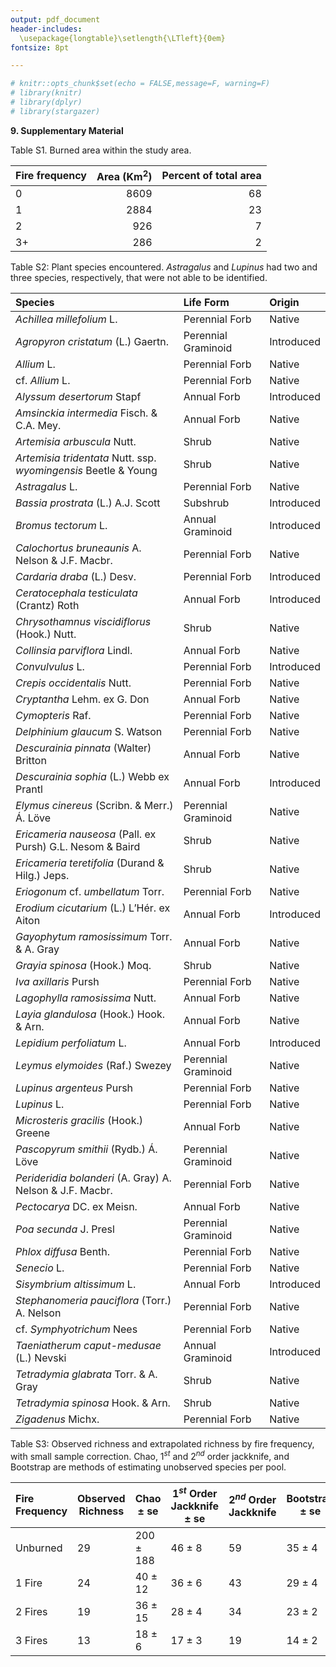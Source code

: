 ```yaml
---
output: pdf_document
header-includes:
  \usepackage{longtable}\setlength{\LTleft}{0em}
fontsize: 8pt

---
```



```r
# knitr::opts_chunk$set(echo = FALSE,message=F, warning=F)
# library(knitr)
# library(dplyr)
# library(stargazer)
```

**9. Supplementary Material**

Table S1. Burned area within the study area.

| Fire frequency | Area (Km$^2$) | Percent of total area|
|:----|--:|--:|
|0|8609 | 68|
|1| 2884|23|
|2| 926|7|
|3+| 286|2|

\clearpage
\newpage

<!-- # ```{r} -->
<!-- # pools<- list() -->
<!-- # for(i in 0:3){ -->
<!-- # sac_y %>% filter(FF == i) %>% -->
<!-- #     dplyr::select(-FF,-plot) %>% -->
<!-- #     specpool() -> pools[[i+1]] -->
<!-- # } -->
<!-- # spec_tab <- do.call("rbind", pools) -->
<!-- # rownames(spec_tab) <- c("Unburned", "1 Fire", "2 Fires", "3 Fires") -->
<!-- # stargazer(spec_tab,summary = F) # and then I manually changed the table to -->
<!-- # # pipe style -->

<!-- ``` -->



Table S2: Plant species encountered. *Astragalus* and *Lupinus* had two and three species, respectively, that were not able to be identified.

|Species                               |Life Form           |Origin     |
|:-------------------------------------|:-------------------|:----------|
|*Achillea millefolium* L.                 |Perennial Forb      |Native     |
|*Agropyron cristatum* (L.) Gaertn.          |Perennial Graminoid |Introduced |
|*Allium* L.                            |Perennial Forb      |Native     |
|cf. *Allium* L.                        |Perennial Forb      |Native     |
|*Alyssum desertorum* Stapf                    |Annual Forb         |Introduced |
|*Amsinckia intermedia* Fisch. & C.A. Mey.    |Annual Forb         |Native     |
|*Artemisia arbuscula* Nutt.                  |Shrub               |Native     |
|*Artemisia tridentata* Nutt. ssp. *wyomingensis* Beetle & Young |Shrub |Native     |
|*Astragalus* L.                       |Perennial Forb      |Native     |
|*Bassia prostrata* (L.) A.J. Scott            |Subshrub      |Introduced |
|*Bromus tectorum* L.                      |Annual Graminoid    |Introduced |
|*Calochortus bruneaunis* A. Nelson & J.F. Macbr.  |Perennial Forb      |Native     |
|*Cardaria draba* (L.) Desv.                   |Perennial Forb      |Introduced |
|*Ceratocephala testiculata*  (Crantz) Roth           |Annual Forb         |Introduced |
|*Chrysothamnus viscidiflorus* (Hook.) Nutt.          |Shrub               |Native     |
|*Collinsia parviflora* Lindl.         |Annual Forb         |Native     |
|*Convulvulus* L.                       |Perennial Forb      |Introduced |
|*Crepis occidentalis* Nutt.                  |Perennial Forb      |Native     |
|*Cryptantha* Lehm. ex G. Don                         |Annual Forb         |Native     |
|*Cymopteris* Raf.                        |Perennial Forb      |Native     |
|*Delphinium glaucum* S. Watson               |Perennial Forb      |Native     |
|*Descurainia pinnata* (Walter) Britton        |Annual Forb         |Native     |
|*Descurainia sophia* (L.) Webb ex Prantl     |Annual Forb         |Introduced |
|*Elymus cinereus* (Scribn. & Merr.) Á. Löve |Perennial Graminoid |Native     |
|*Ericameria nauseosa* (Pall. ex Pursh) G.L. Nesom & Baird  |Shrub  |Native     |
|*Ericameria teretifolia* (Durand & Hilg.) Jeps. |Shrub               |Native     |
|*Eriogonum* cf. *umbellatum* Torr.      |Perennial Forb      |Native     |
|*Erodium cicutarium* (L.) L'Hér. ex Aiton |Annual Forb         |Introduced |
|*Gayophytum ramosissimum* Torr. & A. Gray |Annual Forb         |Native     |
|*Grayia spinosa* (Hook.) Moq.           |Shrub               |Native     |
|*Iva axillaris* Pursh            |Perennial Forb      |Native     |
|*Lagophylla ramosissima* Nutt.              |Annual Forb         |Native     |
|*Layia glandulosa* (Hook.) Hook. & Arn.  |Annual Forb         |Native     |
|*Lepidium perfoliatum* L.                 |Annual Forb         |Introduced |
|*Leymus elymoides* (Raf.) Swezey    |Perennial Graminoid |Native     |
|*Lupinus argenteus* Pursh              |Perennial Forb      |Native     |
|*Lupinus* L.                         |Perennial Forb      |Native     |
|*Microsteris gracilis* (Hook.) Greene  |Annual Forb         |Native     |
|*Pascopyrum smithii* (Rydb.) Á. Löve        |Perennial Graminoid |Native     |
|*Perideridia bolanderi* (A. Gray) A. Nelson & J.F. Macbr. |Perennial Forb  |Native |
|*Pectocarya* DC. ex Meisn.                       |Annual Forb         |Native     |
|*Poa secunda* J. Presl                      |Perennial Graminoid |Native     |
|*Phlox diffusa* Benth.             |Perennial Forb      |Native     |
|*Senecio* L.                           |Perennial Forb      |Native     |
|*Sisymbrium altissimum* L.               |Annual Forb         |Introduced |
|*Stephanomeria pauciflora* (Torr.) A. Nelson |Perennial Forb      |Native     |
|cf. *Symphyotrichum* Nees                             |Perennial Forb      |Native     |
|*Taeniatherum caput-medusae* (L.) Nevski  |Annual Graminoid    |Introduced |
|*Tetradymia glabrata* Torr. & A. Gray        |Shrub               |Native     |
|*Tetradymia spinosa* Hook. & Arn. |Shrub               |Native     |
|*Zigadenus* Michx.                         |Perennial Forb      |Native     |

\clearpage
\newpage

Table S3: Observed richness and extrapolated richness by fire frequency, with small sample correction. Chao, 1$^s$$^t$ and 2$^n$$^d$ order jackknife, and Bootstrap are methods of estimating unobserved species per pool.

|Fire Frequency |Observed Richness  | Chao $\pm$ se | 1$^s$$^t$ Order Jackknife $\pm$ se | 2$^n$$^d$ Order Jackknife | Bootstrap $\pm$ se | n |
|:--------|---------|----------|--------     |--------|---------------|---|
|Unburned |29       |200 $\pm$ 188  |  46 $\pm$ 8      | 59     | 35 $\pm$ 4         |7|  
|1 Fire   |24       |  40 $\pm$ 12  |  36 $\pm$ 6      | 43     | 29 $\pm$ 4         |7| 
|2 Fires  |19       |  36 $\pm$ 15  | 28 $\pm$ 4       | 34     | 23 $\pm$ 2         |7| 
|3 Fires  |13       |  18 $\pm$ 6   |  17 $\pm$ 3      | 19     | 14 $\pm$ 2         | 7| 
